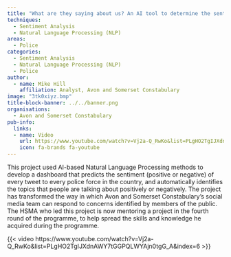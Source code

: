 ```yaml
---
title: "What are they saying about us? An AI tool to determine the sentiment of tweets to police forces across the country, and what people are talking about"
techniques:
  - Sentiment Analysis
  - Natural Language Processing (NLP)
areas:
  - Police
categories:
  - Sentiment Analysis
  - Natural Language Processing (NLP)
  - Police
author:
  - name: Mike Hill
    affiliation: Analyst, Avon and Somerset Constabulary
image: "3tk0xiyz.bmp"
title-block-banner: ../../banner.png
organisations:
  - Avon and Somerset Constabulary
pub-info:
  links:
  - name: Video
    url: https://www.youtube.com/watch?v=Vj2a-Q_RwKo&list=PLgHO2TgIJXdnAWY7tGGPQLWYAjn0tgG_A&index=6
    icon: fa-brands fa-youtube
---
```


This project used AI-based Natural Language Processing methods to develop a dashboard that predicts the sentiment (positive or negative) of every tweet to every police force in the country, and automatically identifies the topics that people are talking about positively or negatively. The project has transformed the way in which Avon and Somerset Constabulary’s social media team can respond to concerns identified by members of the public. The HSMA who led this project is now mentoring a project in the fourth round of the programme, to help spread the skills and knowledge he acquired during the programme.

{{< video https://www.youtube.com/watch?v=Vj2a-Q_RwKo&list=PLgHO2TgIJXdnAWY7tGGPQLWYAjn0tgG_A&index=6 >}}
